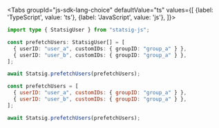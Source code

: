 
<Tabs
  groupId="js-sdk-lang-choice"
  defaultValue="ts"
  values={[
    {label: 'TypeScript', value: 'ts'},
    {label: 'JavaScript', value: 'js'},
  ]}>

  <TabItem value="ts">

```typescript
import type { StatsigUser } from "statsig-js";

const prefetchUsers: StatsigUser[] = [
  { userID: "user_a", customIDs: { groupID: "group_a" } },
  { userID: "user_b", customIDs: { groupID: "group_a" } },
];

await Statsig.prefetchUsers(prefetchUsers);
```

  </TabItem>
  <TabItem value="js">

```jsx
const prefetchUsers = [
  { userID: "user_a", customIDs: { groupID: "group_a" } },
  { userID: "user_b", customIDs: { groupID: "group_a" } },
];

await Statsig.prefetchUsers(prefetchUsers);
```

  </TabItem>
</Tabs>
